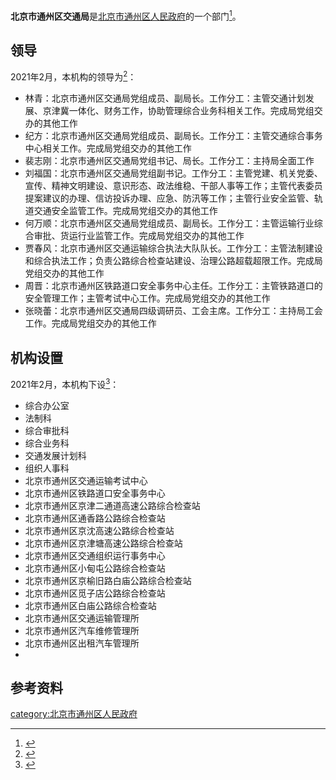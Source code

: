{{coord|display=title}}
{{Infobox PRCG 
|中共机构名称 = <!--可选，用于中共党、团、群系统的机构，自动套红、分类 -->
|机构名称 = 北京市通州区交通局
|机构名称2 = 
|对国外称 = 
|标志1 = <!-- 可用于下列机构印章中心图案（按官方规定）：Danghui R.svg 或 {{中国国徽名}} 或 CPPCC emblem.png，此时该机构标志列于“标志2”-->
|标志1宽度 = 
|标志1说明 = 
|标志2 = <!-- 可用于下列机构印章中心图案（按官方规定）：Red_star.svg（多数省部级以下行政机关以及多数事业单位），此时该机构标志列于“标志1”-->
|标志2宽度 = 
|标志2说明 = 
|牌子2 = <!--“一个机构两块牌子”且条目未合并时用。若“单机构的多牌子”在同一条目，可在“机构名称”栏换行并列——其中中共组织应用红色字体。另外，同一机构更名前的旧牌子列在“前身”，继承其他机构的牌子的情况则说明于“被接替者”。-->
|加挂牌子 = 
|合署办公 = <!-- “合署办公”且条目未合并时用。如在同一条目应各有各的信息框 -->
|中共合署办公  =  <!-- 与中共机构合署办公 -->
|人员名称 = <!--缺省时显示为“'''主要官员'''” -->
|人员链接 = <!--该机构人员介绍条目/段落的百科内部链接，自动加“[[　|　]]” 。-->
|届数 = 
|任期始 = 
|任期终 = 
|职位1 = 
|人员1 = 
|衔级1 = 
|职位2 = 
|职数2 = <!-- 编制人数 -->
|人员2 = <!-- 形如：[[单名|单　名]]{{wrap}}[[某某某_(中国政府官员)|某某某]] -->
|人数2 = <!-- 实有现任人数 -->
|职位3 = 
|人员3 = 
|职位4 = 
|人员4 = 
|职位5 = 
|人员5 = 
|上诉法院 =  <!-- 非终审法院适用 -->
|上级机构 = <!-- 不分业务/组织时，或者有特殊上级机构如政法委时 -->
|业务上级 =  <!-- 地方政府部门等适用 -->
|组织上级 = [[北京市通州区人民政府|北京市通州区人民政府]]
|中共上级 = 
|中共本级 = 
|本级纪检监察 = <!-- 自2018年6月起，中央纪委国家监委统一设立派驻机构，名称为“中央纪律检查委员会国家监察委员会派驻纪检监察组”。 -->
|机构类型 = <!-- 如：中级人民法院、中共中央直属机构 -->
|行政级别 = <!-- 中央编制填：正国级、副国级、正部级、副部级、正司局级、副司局级……，地方编制填：正省级、副省级、正地厅级、副地厅级…… 自动设页面分类（后缀“单位”） -->
|授权法源 = <!-- 如：宪法、人大决定、行政法规 -->
|组织法规 = <!-- 如：组织法、“三定”规定 -->
|职能 = 
|职责 = 
|权限 = 
|管辖范围 = 
|编制人数 = 
|在职人数 = 
|离退人数 =
|履行出资人职责的机构 = <!-- 如：国资委、财政部 -->
|注册资金 = 
|总资产 = 
|总负债 = 
|资产负债率 = 
|年度拨款 = 
|年度支出 = 
<!--“下级机构”栏一般用于列出/链接下级机构的分类和每类机构的个数；具体机构名可以列举在条目正文、有关列表、子机构导航模板（没有子机构导航模板时或必要时也可以制作利用本模板制作{{某母机构信息框}}模板，导航子机构的类别等特殊条目）-->
|下级链接 = <!--下级机构条目/段落的百科内部链接，自动加“[[　|　]]” 。-->
|子类1 = <!--如：办公厅-->
|子项1 = <!--如：1-->
|子类2 = <!-- 如：内设机构 -->
|子项2 = 
|子类2.1 = <!-- 如：批准/实有内设机构数 -->
|子项2.1 =
|子类2.2 = <!-- 如：职能司局/处/室 -->
|子项2.2 = 
|子类10 = <!-- 如：[[国务院部委管理的国家局|国家局]] -->
|子项10 = <!-- 如：[[国家信访局|国家信访局]] -->
|电话 = {{tel|86|10|81562992}}
|电话0 = <!-- 特服热线 -->
|电子邮件=
|官网 = 
|公开 = <!-- 政府信息公开处，如官网信息公开专栏 -->
|场所1 = 办公地址
|地址1 = [[北京市|北京市]][[通州区_(北京市)|通州区]]通朝大街310号<ref name="机构信息">{{cite web |title=机构信息 |url=http://www.bjtzh.gov.cn/bjtz/xxfb/jtj/jbxx.shtml |website=北京市通州区人民政府 |accessdate=2021-02-16 |archive-date=2021-04-13 |archive-url=https://web.archive.org/web/20210413160600/http://www.bjtzh.gov.cn/bjtz/xxfb/jtj/jbxx.shtml }}</ref>
|邮址1 =
|邮编1 = 101101
|电话1 = 
|交通1 =
|官网1 =
|场所2 = <!-- 如：某部门、服务大厅、信访处等等 -->
|邮编2 =
|交通2 =
|官网2 =
|场所3 =
|邮编3 =
|交通3 =
|官网3 =
|链接 = <!-- 相关链接 -->
|账户 =
|沿革链接 = <!--机构沿革目/段落的百科内部链接，自动加“[[　|　]]” 。-->
|被接替者 =
|时期1 =
|机构1 =
|时期2 =
|机构2 =
|时期3 =
|机构3 =
|接替者 =
|image1 =
|width1 =
|caption1 =
|脚注 = <!-- 脚注区。可以用<references />，避免使用{{Reflist}}。没有脚注的留空。-->
}}
'''北京市通州区交通局'''是[[北京市通州区人民政府|北京市通州区人民政府]]的一个部门<ref name="机构职责">{{cite web |title=机构职责 |url=http://www.bjtzh.gov.cn/bjtz/xxfb/jtj/zyzz.shtml |website=北京市通州区人民政府 |accessdate=2021-02-16}}</ref>。

==领导==
2021年2月，本机构的领导为<ref name="领导介绍">{{cite web |title=领导介绍 |url=http://www.bjtzh.gov.cn/bjtz/xxfb/jtj/ldjs.shtml |website=北京市通州区人民政府 |accessdate=2021-02-16 |archive-date=2021-04-13 |archive-url=https://web.archive.org/web/20210413165921/http://www.bjtzh.gov.cn/bjtz/xxfb/jtj/ldjs.shtml }}</ref>：
* 林青：北京市通州区交通局党组成员、副局长。工作分工：主管交通计划发展、京津冀一体化、财务工作，协助管理综合业务科相关工作。完成局党组交办的其他工作
* 纪方：北京市通州区交通局党组成员、副局长。工作分工：主管交通综合事务中心相关工作。完成局党组交办的其他工作
* 裴志刚：北京市通州区交通局党组书记、局长。工作分工：主持局全面工作
* 刘福国：北京市通州区交通局党组副书记。工作分工：主管党建、机关党委、宣传、精神文明建设、意识形态、政法维稳、干部人事等工作；主管代表委员提案建议的办理、信访投诉办理、应急、防汛等工作；主管行业安全监管、轨道交通安全监管工作。完成局党组交办的其他工作
* 何万顺：北京市通州区交通局党组成员、副局长。工作分工：主管运输行业综合审批、货运行业监管工作。完成局党组交办的其他工作
* 贾春风：北京市通州区交通运输综合执法大队队长。工作分工：主管法制建设和综合执法工作；负责公路综合检查站建设、治理公路超载超限工作。完成局党组交办的其他工作
* 周晋：北京市通州区铁路道口安全事务中心主任。工作分工：主管铁路道口的安全管理工作；主管考试中心工作。完成局党组交办的其他工作
* 张晓蕾：北京市通州区交通局四级调研员、工会主席。工作分工：主持局工会工作。完成局党组交办的其他工作

==机构设置==
2021年2月，本机构下设<ref name="机构设置">{{cite web |title=机构设置 |url=http://www.bjtzh.gov.cn/bjtz/xxfb/jtj/nsjg.shtml |website=北京市通州区人民政府 |accessdate=2021-02-16 |archive-date=2021-04-13 |archive-url=https://web.archive.org/web/20210413174620/http://www.bjtzh.gov.cn/bjtz/xxfb/jtj/nsjg.shtml }}</ref>：
* 综合办公室
* 法制科
* 综合审批科
* 综合业务科
* 交通发展计划科
* 组织人事科
* 北京市通州区交通运输考试中心
* 北京市通州区铁路道口安全事务中心
* 北京市通州区京津二通道高速公路综合检查站
* 北京市通州区通香路公路综合检查站
* 北京市通州区京沈高速公路综合检查站
* 北京市通州区京津塘高速公路综合检查站
* 北京市通州区交通组织运行事务中心
* 北京市通州区小甸屯公路综合检查站
* 北京市通州区京榆旧路白庙公路综合检查站
* 北京市通州区觅子店公路综合检查站
* 北京市通州区白庙公路综合检查站
* 北京市通州区交通运输管理所
* 北京市通州区汽车维修管理所
* 北京市通州区出租汽车管理所
* 

==参考资料==
{{reflist}}

[[category:北京市通州区人民政府|category:北京市通州区人民政府]]